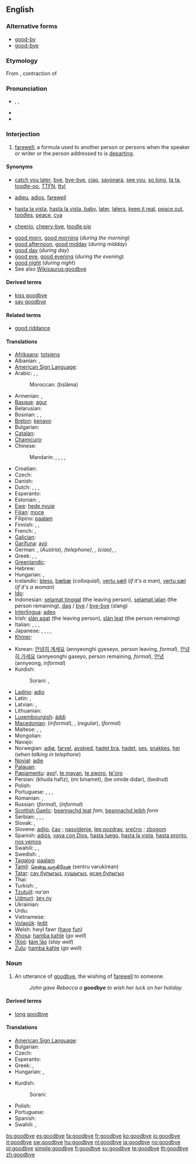 ==English==

===Alternative forms===
* [[good-by]]
* [[good-bye]]

===Etymology===
From {{etyl|enm|en}} {{term|godbwye||lang=enm}}, contraction of {{term||[[God]] [[be]] [[with]] [[ye]]}}

===Pronunciation===
* {{enPR|go͝odbīʹ}}, {{IPA|/ɡʊdˈbaɪ/}}, {{SAMPA|/gUd"baI/}}
* {{audio|En-us-goodbye.ogg|Audio (US)}}
* {{rhymes|aɪ}}

===Interjection===
{{en-intj}}

# [[farewell]]; a formula used to another person or persons when the speaker or writer or the person addressed to is [[depart]]ing.

====Synonyms====
* {{a|informal}} [[catch you later]], [[bye]], [[bye-bye]], [[ciao]], [[sayonara]], [[see you]], [[so long]], [[ta ta]], [[toodle-oo]], [[TTFN]], [[ttyl]]
* {{a|formal}} [[adieu]], [[adios]], [[farewell]]
* {{a|slang}} [[hasta la vista]], [[hasta la vista, baby]], [[later]], [[laters]], [[keep it real]], [[peace out]], [[toodles]], [[peace]], [[cya]]
* {{a|UK, informal}} [[cheerio]], [[cheery-bye]], [[toodle pip]] {{a|dated}}
<!--no: just an incorrect spelling of "bye-bye": * [[buh-bye]] (''slang'')-->
* [[good morn]], [[good morning]] (''during the morning'')
* [[good afternoon]], [[good midday]] (''during midday'')
* [[good day]] (''during day'')
* [[good eve]], [[good evening]] (''during the evening'')
* [[good night]] (''during night'')
* See also [[Wikisaurus:goodbye]]

====Derived terms====
* [[kiss goodbye]]
* [[say goodbye]]

====Related terms====
* [[good riddance]]

====Translations====
{{trans-top|farewell}}
* [[Afrikaans]]: [[totsiens]]
* Albanian: {{t-|sq|mirë u pafshim|xs=Albanian}},  {{t|sq|mirupafshim|xs=Albanian}}
* [[American Sign Language]]: {{tø|ase|OpenB@SideChesthigh-PalmForward BentB@SideChesthigh-PalmForward}}
* Arabic: {{t-|ar|مع السلامة|tr=ma'a as-salāmah}},  {{t|ar|إلى اللقاء|tr=ilā al-liqā'}},  {{t|ar|وداعا|alt=وداعاً|tr=wadā'an}}
*: Moroccan: {{Arab|[[بسلامة]]}} (bslāma)
* Armenian: {{t-|hy|ցտեսություն|tr=c’tesut’yun}}, {{t|hy|հաջողություն|tr=haǰoġut’yun}}
* [[Basque]]: [[agur]]
* Belarusian: {{t|be|да пабачэння|tr=da pabáčennja|xs=Belarusian}}
* Bosnian: {{t-|bs|zbogom}}, {{t-|bs|pozdrav}}, {{t-|bs|doviđenja}}
* [[Breton]]: [[kenavo]]
* Bulgarian: {{t+|bg|довиждане|tr=dovizhdane}}
* [[Catalan]]: {{t+|ca|adéu}}
* [[Chamicuro]]: {{tø|ccc|alyos}}
* Chinese:
*: Mandarin: {{t-|cmn|再見|sc=Hani}},  {{t-|cmn|再见|tr=zàijiàn|sc=Hani}},  {{t-|cmn|再會|sc=Hani}},  {{t-|cmn|再会|tr=zàihuì|sc=Hani}},  {{t-|cmn|拜拜|tr=báibái|sc=Hani}}
* Croatian: {{t-|hr|do viđenja}}
* Czech: {{t+|cs|na shledanou}}
* Danish: {{t+|da|farvel}}
* Dutch: {{t+|nl|tot ziens}}, {{t-|nl|doei}}, {{t+|nl|dag}}, {{t-|nl|houdoe}}
* Esperanto: {{t-|eo|adiaŭ|xs=Esperanto}}
* Estonian: {{t-|et|head aega}}, {{t-|et|nägemist}}
* [[Ewe]]: [[hede nyuie]]
* [[Fijian]]: [[moce]]
* Filipino: [[paalam]]
* Finnish: {{t-|fi|näkemiin}}, {{t+|fi|hyvästi}}, {{t-|fi|jäähyväiset}}
* French: {{t+|fr|au revoir}}, {{t+|fr|adieu}}
* [[Galician]]: {{t+|gl|adeus|xs=Galician}}
* [[Garífuna]]: [[ayó]]
* German: {{t+|de|auf Wiedersehen}}, {{t|de|auf Wiederschauen}} (''Austria''), {{t-|de|auf Wiederhören}} ''(telephone)'', {{t+|de|tschüss}}, {{t+|de|tschau}} ''(ciao)'', {{t-|de|bis später}}, {{t+|de|bis bald}}
* Greek: {{t|el|γειά|tr=geiá}}, {{t|el|αντίο|tr=antío}}, {{t|el|εις το επανιδείν|tr=eis to epanideín}}
* [[Greenlandic]]: {{t-|kl|baj|xs=Greenlandic}}
* Hebrew: {{t-|he|להתראות|alt=לְהִתְרָאוֹת|tr=lə-hitraót}}
* Hungarian: {{t+|hu|viszlát}}, {{t+|hu|viszontlátásra}}
* Icelandic: [[bless]], [[bæ]][[bæ]] (''colloquial''), [[vertu sæll]] (''if it's a man''), [[vertu sæl]] (''if it's a woman'')
* [[Ido]]: {{t|io|til rivido|xs=Ido}}
* Indonesian: [[selamat tinggal]] (the leaving person), [[selamat jalan]] (the person remaining), [[dag]] / [[bye]] / [[bye-bye]] (slang)
* [[Interlingua]]: [[adeo]]
* Irish: [[slán agat]] (the leaving person), [[slán leat]] (the person remaining)
* Italian: {{t+|it|arrivederci}}, {{t-|it|arrivederla}}, {{t+|it|addio}}, {{t+|it|ciao}}
* Japanese: {{t+|ja|さようなら|tr=sayōnara}},  {{qualifier|leaving, formal}} {{t-|ja|失礼します|tr=しつれいします, shitsurei-shimasu}},  {{t|ja|それでは|tr=sore dewa}},  {{t-|ja|では|tr=dewa}},  {{qualifier|informal}} {{t|ja|じゃあ|tr=jā}}
* [[Khmer]]: {{t|km|លាហើយ|tr=lea hey|sc=Khmr|xs=Khmer}}
{{trans-mid}}
* Korean: [[안녕히 계세요]] (annyeonghi gyeseyo, person leaving, ''formal''), [[안녕히 가세요]] (annyeonghi gaseyo, person remaining, ''formal''), [[안녕]] (annyeong, ''informal'')
* Kurdish:
*: Sorani: {{t|ku|خوا حافیز|tr=xwa hafîz|sc=ku-Arab}}, {{t|ku|خوات له‌گه‌ڵ|tr=xwat legell|sc=ku-Arab}}
* [[Ladino]]: [[adio]]
* Latin: {{t+|la|ave}}, {{t-|la|vale}}
* Latvian: {{t-|lv|atā|xs=Latvian}}, {{t-|lv|visu labu|xs=Latvian}}
* Lithuanian: {{t-|lt|viso gero|xs=Lithuanian}}
* [[Luxembourgish]]: [[äddi]]
* [[Macedonian]]: {{t|mk|чао|tr=čáо}} (''informal''),  {{t|mk|пријатно|tr=príjatno}} , {{t|mk|со здравје|tr=so zdrávje}}(''regular''),  {{t|mk|довидување|tr=dovidúvanje}} (''formal'')
* Maltese: {{t-|mt|ċaw|xs=Maltese}}, {{t-|mt|ċaw ċaw|xs=Maltese}}, {{t-|mt|saħħa|xs=Maltese}}
* Mongolian: {{t|mn|баяртай|tr=bayartai|sc=Cyrl|xs=Mongolian}}
* Navajo: {{tø|nv|hágoónee'}}
* Norwegian: [[adjø]], [[farvel]], [[avskjed]], [[hadet bra]], [[hadet]], [[ses]], [[snakkes]], [[hei]] (''when talking in telephone'')
* [[Novial]]: [[adie]]
* [[Palauan]]: {{tø|pau|mechikung|xs=Palauan}}
* [[Papiamentu]]: [[ayo]]!, [[te mayan]], [[te aworo]], [[te'oro]]
* Persian: {{fa-Arab|[[خدا حافظ]]}} (khuda hafiz), {{fa-Arab|[[می بینمت]]}} (mi binamet), {{fa-Arab|[[به امید دیدار]]}} (be omide didar), {{fa-Arab|[[بدرود]]}} (bedrud)
* Polish: {{t+|pl|do widzenia}}
* Portuguese: {{t+|pt|adeus}}, {{t-|pt|até-logo}}, {{t-|pt|passe-bem}},  {{t|pt|tchau}}
* Romanian: {{t-|ro|la revedere}}, {{t-|ro|pa}}
* Russian: {{t+|ru|до свидания|tr=do svidán[i]ja}} (''formal''), {{t+|ru|пока|tr=poká}} (''informal'')
* [[Scottish Gaelic]]: [[beannachd leat]] ''fam'', [[beannachd leibh]] ''form''
* Serbian: {{t-|sr|zbogom}}, {{t-|sr|pozdrav}}, {{t-|sr|doviđenja}}, {{t-|sr|do viđenja}}
* Slovak: {{t-|sk|zbohom}}, {{t-|sk|do videnia}}
* Slovene: [[adijo]], [[čao]] {{informal}}; [[nasvidenje]], [[lep pozdrav]], [[srečno]] {{formal}}; [[zbogom]] {{archaic}}
* Spanish: [[adiós]], [[vaya con Dios]], [[hasta luego]], [[hasta la vista]], [[hasta pronto]], [[nos vemos]]
* Swahili: {{t+|sw|kwaheri|xs=Swahili}}, {{t-|sw|tuonane tena|xs=Swahili}},  {{t+|sw|majaliwea|xs=Swahili}}
* Swedish: {{t+|sv|adjö}}, {{t+|sv|hej då}}
* [[Tagalog]]: [[paalam]]
* [[Tamil]]: [[சென்று வருகிறேன்]] (sentru varukirean)
* [[Tatar]]: [[сау булыгыз]], [[хушыгыз]], [[исән булыгыз]]
* Thai: {{t|th|ลา ก่อน|tr=lâ kon}}
* Turkish: {{t-|tr|Allah'a ısmarladık}}, {{t-|tr|gule gule}}
* [[Tzutujil]]: ''na'an''
* [[Udmurt]]: [[ӟеч лу]]
* Ukrainian: {{t-|uk|до побачення|tr=do pobáčennja|xs=Ukrainian}}
* Urdu: {{t-|ur|خدا حافظ|tr=khuda hafiz|xs=Urdu}}
* Vietnamese: {{t+|vi|tạm biệt|xs=Vietnamese}}
* [[Volapük]]: [[ledit]]
* Welsh: hwyl fawr ([[have]] [[fun]])
* [[Xhosa]]: [[hamba kahle]] (''go well'')
* [[!Xóõ]]: [[ǁám !āo]] (''stay well'')
* [[Zulu]]: [[hamba kahle]] (''go well'')
{{trans-bottom}}

===Noun===
{{en-noun}}

# An utterance of [[goodbye]], the wishing of [[farewell]] to someone.
#: ''John gave Rebecca a '''goodbye''' to wish her luck on her holiday.''

====Derived terms====
* [[long goodbye]]

====Translations====
{{trans-top|an utterance of goodbye}}
* [[American Sign Language]]: {{tø|ase|OpenB@SideChesthigh-PalmForward BentB@SideChesthigh-PalmForward}}
* Bulgarian: {{t+|bg|довиждане|n|tr=dovíjdane}}
* Czech: {{t|cs|rozloučení|n}}
* Esperanto: {{t|eo|adiaŭo|xs=Esperanto}}
* Greek: {{t+|el|αντίο|tr=ad'io}}, {{t|el|αποχαιρετισμός|m|tr=apochairetismós|sc=Grek}}
* Hungarian: {{t|hu|istenhozzád}}, {{t|hu|búcsúszó}}
{{trans-mid}}
* Kurdish:
*: Sorani: {{t|ku|خواحافیزی|tr=xwa hafízí|sc=ku-Arab}}
* Polish: {{t|pl|pożegnanie|n}}
* Portuguese: {{t+|pt|adeus|m}}
* Spanish: {{t+|es|adiós|m}}
* Swahili: {{t+|sw|baibai|xs=Swahili}},  {{t+|sw|majaliwea|xs=Swahili}}
{{trans-bottom}}

[[bs:goodbye]]
[[es:goodbye]]
[[fa:goodbye]]
[[fr:goodbye]]
[[ko:goodbye]]
[[io:goodbye]]
[[it:goodbye]]
[[sw:goodbye]]
[[hu:goodbye]]
[[nl:goodbye]]
[[ja:goodbye]]
[[no:goodbye]]
[[pl:goodbye]]
[[simple:goodbye]]
[[fi:goodbye]]
[[sv:goodbye]]
[[te:goodbye]]
[[th:goodbye]]
[[zh:goodbye]]